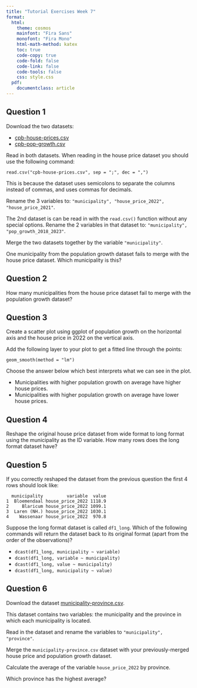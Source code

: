 ```yaml
---
title: "Tutorial Exercises Week 7"
format:
  html:
    theme: cosmos
    mainfont: "Fira Sans"
    monofont: "Fira Mono"
    html-math-method: katex
    toc: true
    code-copy: true
    code-fold: false
    code-link: false
    code-tools: false
    css: style.css
  pdf:
    documentclass: article
---
```

<link rel="preconnect" href="https://fonts.googleapis.com">
<link rel="preconnect" href="https://fonts.gstatic.com" crossorigin>
<link href="https://fonts.googleapis.com/css2?family=Fira+Mono&family=Fira+Sans&display=swap" rel="stylesheet">

## Question 1 {-}

Download the two datasets:

- [cpb-house-prices.csv](https://walshc.github.io/pqs-tutorials/cpb-house-prices.csv)
- [cpb-pop-growth.csv](https://walshc.github.io/pqs-tutorials/cpb-pop-growth.csv)

Read in both datasets. When reading in the house price dataset you should use the following command:

`read.csv("cpb-house-prices.csv", sep = ";", dec = ",")`

This is because the dataset uses semicolons to separate the columns instead of commas, and uses commas for decimals.

Rename the 3 variables to: `"municipality", "house_price_2022", "house_price_2021"`.

The 2nd dataset is can be read in with the `read.csv()` function without any special options. Rename the 2 variables in that dataset to: `"municipality", "pop_growth_2018_2023"`.

Merge the two datasets together by the variable `"municipality"`.

One municipality from the population growth dataset fails to merge with the house price dataset. Which municipality is this?

## Question 2 {-}

How many municipalities from the house price dataset fail to merge with the population growth dataset?


## Question 3 {-}

Create a scatter plot using ggplot of population growth on the horizontal axis and the house price in 2022 on the vertical axis.

Add the following layer to your plot to get a fitted line through the points:

`geom_smooth(method = "lm")`


Choose the answer below which best interprets what we can see in the plot.

- Municipalities with higher population growth on average have higher house prices.
- Municipalities with higher population growth on average have lower house prices.

## Question 4 {-}
Reshape the original house price dataset from wide format to long format using the municipality as the ID variable. How many rows does the long format dataset have?

## Question 5 {-}

If you correctly reshaped the dataset from the previous question the first 4 rows should look like:

```
  municipality         variable  value
1  Bloemendaal house_price_2022 1118.9
2     Blaricum house_price_2022 1099.1
3  Laren (NH.) house_price_2022 1030.1
4    Wassenaar house_price_2022  970.8
```

Suppose the long format dataset is called `df1_long`. Which of the following commands will return the dataset back to its original format (apart from the order of the observations)?

- `dcast(df1_long, municipality ~ variable)`
- `dcast(df1_long, variable ~ municipality)`
- `dcast(df1_long, value ~ municipality)`
- `dcast(df1_long, municipality ~ value)`

## Question 6 {-}
Download the dataset [municipality-province.csv](https://walshc.github.io/pqs-tutorials/municipality-province.csv).

This dataset contains two variables: the municipality and the province in which each municipality is located.

Read in the dataset and rename the variables to `"municipality", "province"`.

Merge the `municipality-province.csv` dataset with your previously-merged house price and population growth dataset.

Calculate the average of the variable `house_price_2022` by province.

Which province has the highest average?
